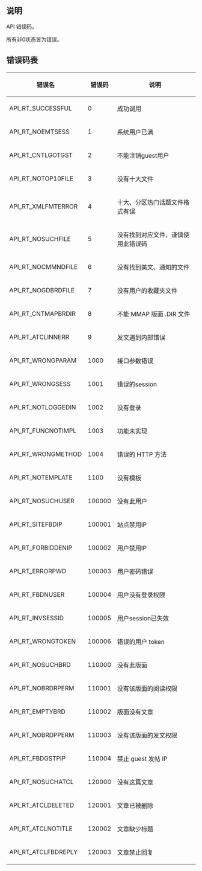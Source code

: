 ==说明==
API 错误码。

所有非0状态皆为错误。

==错误码表==
{|
|-
! 错误名
! 错误码
! 说明
|-
| API_RT_SUCCESSFUL
| 0
| 成功调用
|-
| API_RT_NOEMTSESS
| 1
| 系统用户已满
|-
| API_RT_CNTLGOTGST
| 2
| 不能注销guest用户
|-
| API_RT_NOTOP10FILE
| 3
| 没有十大文件
|-
| API_RT_XMLFMTERROR
| 4
| 十大、分区热门话题文件格式有误
|-
| API_RT_NOSUCHFILE
| 5
| 没有找到对应文件，谨慎使用此错误码
|-
| API_RT_NOCMMNDFILE
| 6
| 没有找到美文、通知的文件
|-
| API_RT_NOGDBRDFILE
| 7
| 没有用户的收藏夹文件
|-
| API_RT_CNTMAPBRDIR
| 8
| 不能 MMAP 版面 .DIR 文件
|-
| API_RT_ATCLINNERR
| 9
| 发文遇到内部错误
|-
| API_RT_WRONGPARAM
| 1000
| 接口参数错误
|-
| API_RT_WRONGSESS
| 1001
| 错误的session
|-
| API_RT_NOTLOGGEDIN
| 1002
| 没有登录
|-
| API_RT_FUNCNOTIMPL
| 1003
| 功能未实现
|-
| API_RT_WRONGMETHOD
| 1004
| 错误的 HTTP 方法
|-
| API_RT_NOTEMPLATE
| 1100
| 没有模板
|-
| API_RT_NOSUCHUSER
| 100000
| 没有此用户
|-
| API_RT_SITEFBDIP
| 100001
| 站点禁用IP
|-
| API_RT_FORBIDDENIP
| 100002
| 用户禁用IP
|-
| API_RT_ERRORPWD
| 100003
| 用户密码错误
|-
| API_RT_FBDNUSER	
| 100004
| 用户没有登录权限
|-
| API_RT_INVSESSID
| 100005
| 用户session已失效
|-
| API_RT_WRONGTOKEN
| 100006
| 错误的用户 token
|-
| API_RT_NOSUCHBRD
| 110000
| 没有此版面
|-
| API_RT_NOBRDRPERM
| 110001
| 没有该版面的阅读权限
|-
| API_RT_EMPTYBRD	
| 110002
| 版面没有文章
|-
| API_RT_NOBRDPPERM
| 110003
| 没有该版面的发文权限
|-
| API_RT_FBDGSTPIP
| 110004
| 禁止 guest 发帖 IP
|-
| API_RT_NOSUCHATCL
| 120000
| 没有这篇文章
|-
| API_RT_ATCLDELETED
| 120001
| 文章已被删除
|-
| API_RT_ATCLNOTITLE
| 120002
| 文章缺少标题
|-
| API_RT_ATCLFBDREPLY
| 120003
| 文章禁止回复
|}
